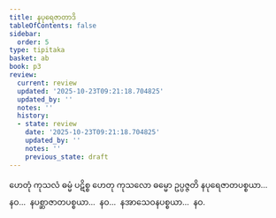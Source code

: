 ```yaml
---
title: နပုရေဇာတာဒိ
tableOfContents: false
sidebar:
  order: 5
type: tipitaka
basket: ab
book: p3
review:
  current: review
  updated: '2025-10-23T09:21:18.704825'
  updated_by: ''
  notes: ''
  history:
  - state: review
    date: '2025-10-23T09:21:18.704825'
    updated_by: ''
    notes: ''
    previous_state: draft
---
```



<ReviewStatus review={frontmatter.review} showDetails={true} />

<HypothesisAnnotation frontmatter={frontmatter} />

<DynamicBreadcrumb />

<Division number="8" book="p3" e="ch" v="39" p="196">

<Paragraph number="10" book="p3">
ဟေတုံ ကုသလံ ဓမ္မံ ပဋိစ္စ ဟေတု ကုသလော ဓမ္မော ဥပ္ပဇ္ဇတိ နပုရေဇာတပစ္စယာ…  နဝ…  နပစ္ဆာဇာတပစ္စယာ…  နဝ…  နအာသေဝနပစ္စယာ…  နဝ.
</Paragraph>
</Division>